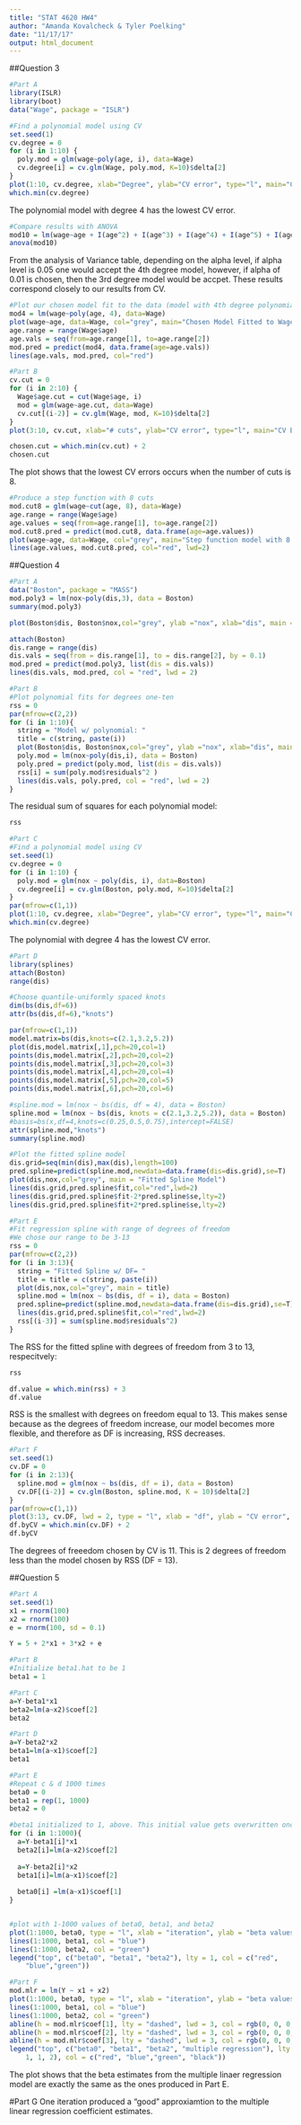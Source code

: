 ```yaml
---
title: "STAT 4620 HW4"
author: "Amanda Kovalcheck & Tyler Poelking"
date: "11/17/17"
output: html_document
---
```


##Question 3
```r
#Part A
library(ISLR)
library(boot)
data("Wage", package = "ISLR")

#Find a polynomial model using CV 
set.seed(1)
cv.degree = 0
for (i in 1:10) {
  poly.mod = glm(wage~poly(age, i), data=Wage)
  cv.degree[i] = cv.glm(Wage, poly.mod, K=10)$delta[2]
}
plot(1:10, cv.degree, xlab="Degree", ylab="CV error", type="l", main="CV Errors by Degree")
which.min(cv.degree)
```
The polynomial model with degree 4 has the lowest CV error. 

```r
#Compare results with ANOVA 
mod10 = lm(wage~age + I(age^2) + I(age^3) + I(age^4) + I(age^5) + I(age^5) + I(age^6) + I(age^7) + I(age^8) + I(age^9) + I(age^10), data=Wage)
anova(mod10)
```
From the analysis of Variance table, depending on the alpha level, if alpha level is 0.05 one would accept the 4th degree model, however, if alpha of 0.01 is chosen, then the 3rd degree model would be accpet. These results correspond closely to our results from CV. 

```r
#Plot our chosen model fit to the data (model with 4th degree polynomial)
mod4 = lm(wage~poly(age, 4), data=Wage)
plot(wage~age, data=Wage, col="grey", main="Chosen Model Fitted to Wage Data")
age.range = range(Wage$age)
age.vals = seq(from=age.range[1], to=age.range[2])
mod.pred = predict(mod4, data.frame(age=age.vals))
lines(age.vals, mod.pred, col="red")

```

```r
#Part B
cv.cut = 0
for (i in 2:10) {
  Wage$age.cut = cut(Wage$age, i)
  mod = glm(wage~age.cut, data=Wage)
  cv.cut[(i-2)] = cv.glm(Wage, mod, K=10)$delta[2]
}
plot(3:10, cv.cut, xlab="# cuts", ylab="CV error", type="l", main="CV Error by Cut")

chosen.cut = which.min(cv.cut) + 2
chosen.cut
```
The plot shows that the lowest CV errors occurs when the number of cuts is 8. 

```r
#Produce a step function with 8 cuts 
mod.cut8 = glm(wage~cut(age, 8), data=Wage)
age.range = range(Wage$age)
age.values = seq(from=age.range[1], to=age.range[2])
mod.cut8.pred = predict(mod.cut8, data.frame(age=age.values))
plot(wage~age, data=Wage, col="grey", main="Step function model with 8 Cuts")
lines(age.values, mod.cut8.pred, col="red", lwd=2)
```

##Question 4
```r
#Part A
data("Boston", package = "MASS")
mod.poly3 = lm(nox~poly(dis,3), data = Boston)
summary(mod.poly3)

plot(Boston$dis, Boston$nox,col="grey", ylab ="nox", xlab="dis", main = "3rd Degree Polynomial: nox ~ dis")

attach(Boston)
dis.range = range(dis)
dis.vals = seq(from = dis.range[1], to = dis.range[2], by = 0.1)
mod.pred = predict(mod.poly3, list(dis = dis.vals))
lines(dis.vals, mod.pred, col = "red", lwd = 2)

#Part B
#Plot polynomial fits for degrees one-ten
rss = 0
par(mfrow=c(2,2))
for (i in 1:10){
  string = "Model w/ polynomial: "
  title = c(string, paste(i))
  plot(Boston$dis, Boston$nox,col="grey", ylab ="nox", xlab="dis", main = title)
  poly.mod = lm(nox~poly(dis,i), data = Boston)
  poly.pred = predict(poly.mod, list(dis = dis.vals))
  rss[i] = sum(poly.mod$residuals^2 )
  lines(dis.vals, poly.pred, col = "red", lwd = 2)
}

```

The residual sum of squares for each polynomial model: 
```r
rss

#Part C
#Find a polynomial model using CV 
set.seed(1)
cv.degree = 0
for (i in 1:10) {
  poly.mod = glm(nox ~ poly(dis, i), data=Boston)
  cv.degree[i] = cv.glm(Boston, poly.mod, K=10)$delta[2]
}
par(mfrow=c(1,1))
plot(1:10, cv.degree, xlab="Degree", ylab="CV error", type="l", main="CV Errors by Degree")
which.min(cv.degree)
```
The polynomial with degree 4 has the lowest CV error. 

```r
#Part D
library(splines)
attach(Boston)
range(dis)

#Choose quantile-uniformly spaced knots
dim(bs(dis,df=6))
attr(bs(dis,df=6),"knots")

par(mfrow=c(1,1))
model.matrix=bs(dis,knots=c(2.1,3.2,5.2))
plot(dis,model.matrix[,1],pch=20,col=1)
points(dis,model.matrix[,2],pch=20,col=2)
points(dis,model.matrix[,3],pch=20,col=3)
points(dis,model.matrix[,4],pch=20,col=4)
points(dis,model.matrix[,5],pch=20,col=5)
points(dis,model.matrix[,6],pch=20,col=6)

#spline.mod = lm(nox ~ bs(dis, df = 4), data = Boston)
spline.mod = lm(nox ~ bs(dis, knots = c(2.1,3.2,5.2)), data = Boston)
#basis=bs(x,df=4,knots=c(0.25,0.5,0.75),intercept=FALSE)
attr(spline.mod,"knots")
summary(spline.mod)

#Plot the fitted spline model
dis.grid=seq(min(dis),max(dis),length=100)
pred.spline=predict(spline.mod,newdata=data.frame(dis=dis.grid),se=T)
plot(dis,nox,col="grey", main = "Fitted Spline Model")
lines(dis.grid,pred.spline$fit,col="red",lwd=2)
lines(dis.grid,pred.spline$fit-2*pred.spline$se,lty=2)
lines(dis.grid,pred.spline$fit+2*pred.spline$se,lty=2)

#Part E
#Fit regression spline with range of degrees of freedom
#We chose our range to be 3-13
rss = 0
par(mfrow=c(2,2))
for (i in 3:13){
  string = "Fitted Spline w/ DF= "
  title = title = c(string, paste(i))
  plot(dis,nox,col="grey", main = title)
  spline.mod = lm(nox ~ bs(dis, df = i), data = Boston)
  pred.spline=predict(spline.mod,newdata=data.frame(dis=dis.grid),se=T)
  lines(dis.grid,pred.spline$fit,col="red",lwd=2)
  rss[(i-3)] = sum(spline.mod$residuals^2)
}

```

The RSS for the fitted spline with degrees of freedom from 3 to 13, respecitvely:

```r
rss

df.value = which.min(rss) + 3
df.value
```

RSS is the smallest with degrees on freedom equal to 13. This makes sense because as the degrees of freedom increase, our model becomes more flexible, and therefore as DF is increasing, RSS decreases. 

```r
#Part F
set.seed(1)
cv.DF = 0
for (i in 2:13){
  spline.mod = glm(nox ~ bs(dis, df = i), data = Boston)
  cv.DF[(i-2)] = cv.glm(Boston, spline.mod, K = 10)$delta[2]
}
par(mfrow=c(1,1))
plot(3:13, cv.DF, lwd = 2, type = "l", xlab = "df", ylab = "CV error", main="CV Error by Degrees of Freedom")
df.byCV = which.min(cv.DF) + 2
df.byCV
```

The degrees of freeedom chosen by CV is 11. This is 2 degrees of freedom less than the model chosen by RSS (DF = 13). 

##Question 5
```r
#Part A
set.seed(1)
x1 = rnorm(100)
x2 = rnorm(100)
e = rnorm(100, sd = 0.1)

Y = 5 + 2*x1 + 3*x2 + e

#Part B
#Initialize beta1.hat to be 1
beta1 = 1

#Part C
a=Y-beta1*x1
beta2=lm(a~x2)$coef[2]
beta2

#Part D
a=Y-beta2*x2
beta1=lm(a~x1)$coef[2]
beta1

#Part E
#Repeat c & d 1000 times 
beta0 = 0
beta1 = rep(1, 1000)
beta2 = 0

#beta1 initialized to 1, above. This initial value gets overwritten once a new value of beta one is estimated using the estimated value of beta 2. 
for (i in 1:1000){
  a=Y-beta1[i]*x1
  beta2[i]=lm(a~x2)$coef[2]
  
  a=Y-beta2[i]*x2
  beta1[i]=lm(a~x1)$coef[2]
  
  beta0[i] =lm(a~x1)$coef[1]
}


#plot with 1-1000 values of beta0, beta1, and beta2
plot(1:1000, beta0, type = "l", xlab = "iteration", ylab = "beta values",col = "red", ylim = c(1,8), main = "Beta Values at Each Iteration")
lines(1:1000, beta1, col = "blue")
lines(1:1000, beta2, col = "green")
legend("top", c("beta0", "beta1", "beta2"), lty = 1, col = c("red", 
    "blue","green"))

```

```r
#Part F
mod.mlr = lm(Y ~ x1 + x2)
plot(1:1000, beta0, type = "l", xlab = "iteration", ylab = "beta values",col = "red", ylim = c(1,8), main = "Beta Values (Part E) compared to MLR model")
lines(1:1000, beta1, col = "blue")
lines(1:1000, beta2, col = "green")
abline(h = mod.mlr$coef[1], lty = "dashed", lwd = 3, col = rgb(0, 0, 0, alpha = 0.4))
abline(h = mod.mlr$coef[2], lty = "dashed", lwd = 3, col = rgb(0, 0, 0, alpha = 0.4))
abline(h = mod.mlr$coef[3], lty = "dashed", lwd = 3, col = rgb(0, 0, 0, alpha = 0.4))
legend("top", c("beta0", "beta1", "beta2", "multiple regression"), lty = c(1,
    1, 1, 2), col = c("red", "blue","green", "black"))

```

The plot shows that the beta estimates from the multiple linaer regression model are exactly the same as the ones produced in Part E. 

#Part G
One iteration produced a "good" approxiamtion to the multiple linear regression coefficient estimates. 
